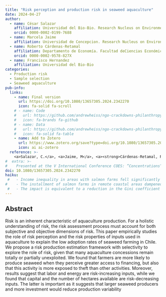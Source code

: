 ```yaml
---
title: "Risk perception and production risk in seaweed aquaculture"
date: 2024-04-27
author:
  - name: César Salazar
    affiliation: Universidad del Bio-Bio. Research Nucleus on Environmental and Natural Resource Economics (NENRE)-EfD Chile
    orcid: 0000-0002-0199-7688
  - name: Marcela Jaime
    affiliation: Universidad de Concepcion. Research Nucleus on Environmental and Natural Resource Economics (NENRE) EfD-Chile, Centre of Applied Ecology and Sustainability (CAPES)
  - name: Roberto Cárdenas-Retamal
    affiliation: Departamento de Economía. Facultad deCiencias Económicas y Administrativas, Universidad Católica de la Santísima Concepción. Interdisciplinary Center forAquaculture Research (INCAR)
    orcid: 0000-0002-9578-827X
  - name: Francisco Hernandez
    affiliation: Universidad del Bio-Bio
categories: 
  - Production risk
  - Sample selection
  - Seaweed aquaculture
pub-info:
  links:
    - name: Final version
      url: https://doi.org/10.1080/13657305.2024.2342270
      icon: fa-solid fa-scroll
    # - name: Code
    #   url: https://github.com/andrewheiss/ngo-crackdowns-philanthropy
    #   icon: fa-brands fa-github
    # - name: Data
    #   url: https://github.com/andrewheiss/ngo-crackdowns-philanthropy/tree/master/data
    #   icon: fa-solid fa-table
    - name: Add to Zotero
      url: https://www.zotero.org/save?type=doi.org/10.1080/13657305.2024.2342270
      icon: ai ai-zotero
  reference: >-
    <a>Salazar, C.</a>, <a>Jaime, M</a>, <a><strong>Cárdenas-Retamal, R.</strong> </a> and <a>Hernandez, F.</a> (2024). “Risk perception and production risk in seaweed aquaculture”. <em>Aquaculture Economics & Management</em> 1-29, doi: <a href="https://doi.org/10.1080/13657305.2024.2342270"><code>10.1080/13657305.2024.2342270</code></a>
#  extra: >-
#    Presented at the V International Conference COES: ”Concentrations” in 2018, and in the X Annual Meeting of the Chilean Society of Regional Studies SOCHER in 2018.
doi: 10.1080/13657305.2024.2342270
haiku: 
 #   - Income inequality in areas with salmon farms fell significantly compared to areas without farms.
#    - The installment of salmon farms in remote coastal areas dampened the general trend of increased income inequality.
 #   - The impact is equivalent to a reduction in the Gini coefficient from 0.479 to 0.464.
---
```


## Abstract

Risk is an inherent characteristic of aquaculture production. For a holistic understanding of risk, the risk assessment process must account for both subjective and objective dimensions of risk. This paper empirically studies the role of risk perception and the risk properties of inputs used in aquaculture to explain the low adoption rates of seaweed farming in Chile. We propose a risk production estimation framework with selectivity to explore the role of risk, given that many aquaculture concessions remain totally or partially unexploited. We found that farmers are more likely to produce seaweed when they perceive greater access to financing, but also that this activity is more exposed to theft than other activities. Moreover, results suggest that labor and energy are risk-increasing inputs, while we found that capital and the number of hectares available are risk-decreasing inputs. The latter is important as it suggests that larger seaweed producers and more investment would reduce production variability


<!-- ## Citation -->

<!-- <p class="buttons" style="text-align:center;"> -->
<!-- <a class="btn btn-danger" target="_blank" href="https://www.zotero.org/save?type=doi.org/10.1080/13657305.2024.2342270">{{< ai zotero >}}&emsp;Add to Zotero {{< fa square-arrow-up-right >}}</a> -->
<!-- </p> -->

<!-- ```bibtex -->
<!-- @article{Salazar2024, -->
<!--   title = {Risk perception and production risk in seaweed aquaculture}, -->
<!--   ISSN = {1551-8663}, -->
<!--   url = {http://dx.doi.org/10.1080/13657305.2024.2342270}, -->
<!--   DOI = {10.1080/13657305.2024.2342270}, -->
<!--   journal = {Aquaculture Economics &amp; Management}, -->
<!--   publisher = {Informa UK Limited}, -->
<!--   author = {Salazar,  César and Jaime,  Marcela and Cárdenas,  Roberto and Hernández,  Francisco}, -->
<!--   year = {2024}, -->
<!--   month = apr, -->
<!--   pages = {1–29} -->
<!-- } -->
<!-- ``` -->
